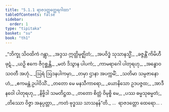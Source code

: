 ```yaml
---
title: "5.1.1 ရာဇဒတ္တတ္ထေရဂါထာ"
tableOfContents: false
sidebar:
  order: 1
type: "tipitaka"
basket: "su"
book: "th1"
---
```



<DynamicBreadcrumb />

<Division number="315" book="th1">

<Paragraph number="567" type="verses" book="th1">
_“ဘိက္ခု သိဝထိကံ ဂန္တွာ,_  
_အဒ္ဒသ ဣတ္ထိမုဇ္ဈိတံ;_  
_အပဝိဒ္ဓံ သုသာနသ္မိံ,_  
_ခဇ္ဇန္တိံ ကိမိဟီ ဖုဋံ._  

</Paragraph>

</Division>
<Division number="316" book="th1">

<Paragraph number="568" type="verses" book="th1">
_ယဉှိ ဧကေ ဇိဂုစ္ဆန္တိ,_  
_မတံ ဒိသွာန ပါပကံ;_  
_ကာမရာဂေါ ပါတုရဟု,_  
_အန္ဓောဝ သဝတီ အဟုံ._  

</Paragraph>

</Division>
<Division number="317" book="th1">

<Paragraph number="569" type="verses" book="th1">
_ဩရံ ဩဒနပါကမှာ,_  
_တမှာ ဌာနာ အပက္ကမိံ;_  
_သတိမာ သမ္ပဇာနောဟံ,_  
_ဧကမန္တံ ဥပါဝိသိံ._  

</Paragraph>

</Division>
<Division number="318" book="th1">

<Paragraph number="570" type="verses" book="th1">
_တတော မေ မနသီကာရော,_  
_ယောနိသော ဥဒပဇ္ဇထ;_  
_အာဒီနဝေါ ပါတုရဟု,_  
_နိဗ္ဗိဒါ သမတိဋ္ဌထ._  

</Paragraph>

</Division>
<Division number="319" book="th1">

<Paragraph number="571" type="verses" book="th1">
_တတော စိတ္တံ ဝိမုစ္စိ မေ,_  
_ပဿ ဓမ္မသုဓမ္မတံ;_  
_တိဿော ဝိဇ္ဇာ အနုပ္ပတ္တာ,_  
_ကတံ ဗုဒ္ဓဿ သာသနန်”တိ._  


</Paragraph>
</Division>

<Paragraph number="572" type="center" book="th1">
…  ရာဇဒတ္တော ထေရော… .
</Paragraph>